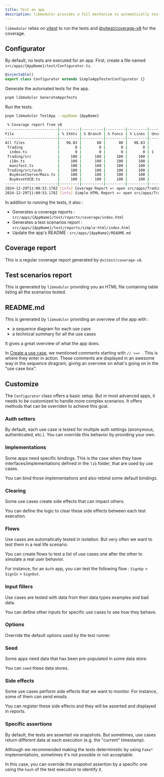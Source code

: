 ```yaml
---
title: Test an app
description: libmodulor provides a full mechanism to automatically test the use cases of an app.
---
```


`libmodulor` relies on [vitest](https://vitest.dev) to run the tests and [@vitest/coverage-v8](https://vitest.dev/guide/coverage) for the coverage.

## Configurator

By default, no tests are executed for an app. First, create a file named `src/apps/{AppName}/test/Configurator.ts`.

```typescript title="test/Configurator.ts"
@injectable()
export class Configurator extends SimpleAppTesterConfigurator {}
```

Generate the automated tests for the app.

```sh
pnpm libmodulor GenerateAppsTests
```

Run the tests.

```sh
pnpm libmodulor TestApp --appName {AppName}
```

```sh
 % Coverage report from v8
------------------------|---------|----------|---------|---------|-------------------
File                    | % Stmts | % Branch | % Funcs | % Lines | Uncovered Line #s 
------------------------|---------|----------|---------|---------|-------------------
All files               |   98.83 |       80 |      80 |   98.83 |                   
 Trading                |       0 |        0 |       0 |       0 |                   
  index.ts              |       0 |        0 |       0 |       0 | 1                 
 Trading/src            |     100 |      100 |     100 |     100 |                   
  i18n.ts               |     100 |      100 |     100 |     100 |                   
  manifest.ts           |     100 |      100 |     100 |     100 |                   
 Trading/src/ucds       |     100 |      100 |     100 |     100 |                   
  BuyAssetServerMain.ts |     100 |      100 |     100 |     100 |                   
  BuyAssetUCD.ts        |     100 |      100 |     100 |     100 |                   
------------------------|---------|----------|---------|---------|-------------------
2024-12-29T11:00:53.178Z [info] Coverage Report => open src/apps/Trading/test/reports/coverage/index.html
2024-12-29T11:00:53.178Z [info] Simple HTML Report => open src/apps/Trading/test/reports/simple-html/index.html
```

In addition to running the tests, it also :

- Generates a coverage reports : `src/apps/{AppName}/test/reports/coverage/index.html`
- Generates a test scenarios report : `src/apps/{AppName}/test/reports/simple-html/index.html`
- Update the app's README : `src/apps/{AppName}/README.md`

## Coverage report

This is a regular coverage report generated by `@vitest/coverage-v8`.

## Test scenarios report

This is generated by `libmodulor` providing you an HTML file containing table listing all the scenarios tested.

## README.md

This is generated by `libmodulor` providing an overview of the app with :

- a sequence diagram for each use case
- a technical summary for all the use cases

It gives a great overview of what the app does.

In [Create a use case](./create-use-case), we mentioned comments starting with `// >=> `.
This is where they enter in action. These comments are displayed in an awesome way in the sequence diragram,
giving an overview on what's going on in the "use case box".

## Customize

The `Configurator` class offers a basic setup.
But in most advanced apps, it needs to be customized to handle more complex scenarios.
It offers methods that can be overriden to achieve this goal.

### Auth setters

By default, each use case is tested for multiple auth settings (anonymous, authenticated, etc.).
You can override this behavior by providing your own.

### Implementations

Some apps need specific bindings. This is the case when they have interfaces/implementations defined in the `lib` folder, that are used by use cases.

You can bind those implementations and also rebind some default bindings.

### Clearing

Some use cases create side effects that can impact others.

You can define the logic to clear these side effects between each test execution.

### Flows

Use cases are automatically tested in isolation. But very often we want to test them in a real life scenario.

You can create flows to test a list of use cases one after the other to simulate a real user behavior.

For instance, for an `Auth` app, you can test the following flow : `SignUp` > `SignIn` > `SignOut`.

### Input fillers

Use cases are tested with data from their data types examples and bad data.

You can define other inputs for specific use cases to see how they behave.

### Options

Override the default options used by the test runner.

### Seed

Some apps need data that has been pre-populated in some data store.

You can `seed` these data stores.

### Side effects

Some use cases perform side effects that we want to monitor. For instance, some of them can send emails.

You can register these side effects and they will be asserted and displayed in reports.

### Specific assertions

By default, the tests are asserted via snapshots. But sometimes, use cases return different data at each execution (e.g. the "current" timestamp).

Although we recommended making the tests deterministic by using `Fake*` implementations, sometimes it's not possible or not acceptable.

In this case, you can override the snapshot assertion by a specific one using the `hash` of the test execution to identify it.
